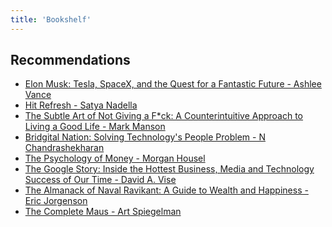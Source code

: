 ```yaml
---
title: 'Bookshelf'
---
```


## Recommendations

- [Elon Musk: Tesla, SpaceX, and the Quest for a Fantastic Future - Ashlee Vance](https://www.goodreads.com/book/show/25541028-elon-musk)
- [Hit Refresh - Satya Nadella](https://www.goodreads.com/book/show/30835567-hit-refresh)
- [The Subtle Art of Not Giving a F*ck: A Counterintuitive Approach to Living a Good Life - Mark Manson](https://www.goodreads.com/book/show/28257707-the-subtle-art-of-not-giving-a-f-ck)
- [Bridgital Nation: Solving Technology's People Problem - N Chandrashekharan](https://www.goodreads.com/book/show/50905267-bridgital-nation)
- [The Psychology of Money - Morgan Housel](https://www.goodreads.com/book/show/41881472-the-psychology-of-money)
- [The Google Story: Inside the Hottest Business, Media and Technology Success of Our Time - David A. Vise](https://www.goodreads.com/book/show/164323.The_Google_Story)
- [The Almanack of Naval Ravikant: A Guide to Wealth and Happiness - Eric Jorgenson](https://www.goodreads.com/book/show/54898389-the-almanack-of-naval-ravikant)
- [The Complete Maus - Art Spiegelman](https://www.goodreads.com/book/show/15195.The_Complete_Maus)
